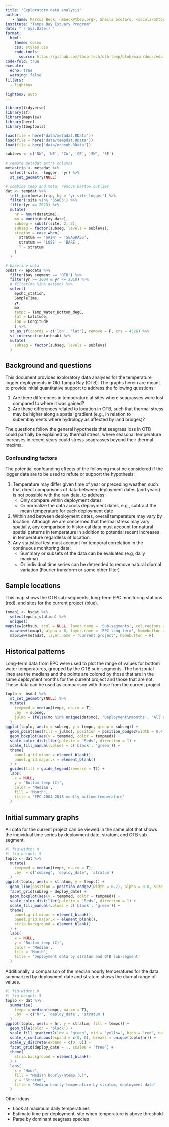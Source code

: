 ```yaml
---
title: "Exploratory data analysis"
author: 
   - name: Marcus Beck, <mbeck@tbep.org>, Sheila Scolaro, <sscolaro@tbep.org>
institute: "Tampa Bay Estuary Program"
date: "`r Sys.Date()`"
format:
  html:
    theme: cosmo
    css: styles.css
    code-tools: 
      source: https://github.com/tbep-tech/otb-temp/blob/main/docs/eda.qmd
code-fold: true
execute:
  echo: true
  warning: false
filters:
  - lightbox
  
lightbox: auto
---
```


```r
library(tidyverse)
library(sf)
library(mapview)
library(here)
library(tbeptools)

load(file = here('data/metadat.RData'))
load(file = here('data/tempdat.RData'))
load(file = here('data/otbsub.RData'))

sublevs <- c('NW', 'NE', 'CW', 'CE', 'SW', 'SE')

# remote metadat extra columns
metastrip <- metadat %>% 
  select(-site, -logger, -yr) %>% 
  st_set_geometry(NULL)

# combine temp and meta, remove bartow outlier
dat <- tempdat %>% 
  left_join(metastrip, by = 'yr_site_logger') %>% 
  filter(!site %in% '3SWB3') %>% 
  filter(yr == 2023) %>%
  mutate(
    hr = hour(datetime),
    mo = month(deploy_date), 
    subseg = substr(site, 2, 3),
    subseg = factor(subseg, levels = sublevs), 
    stratum = case_when(
      stratum == 'GAIN' ~ 'SEAGRASS', 
      stratum == 'LOSS' ~ 'BARE', 
      T ~ stratum
    )
  )

# baseline data
bsdat <- epcdata %>% 
  filter(bay_segment == 'OTB') %>% 
  filter(yr >= 2004 & yr <= 2018) %>% 
  # filter(mo %in% dat$mo) %>% 
  select(
    epchc_station, 
    SampleTime, 
    yr, 
    mo, 
    tempc = Temp_Water_Bottom_degC,
    lat = Latitude, 
    lon = Longitude
    ) %>% 
  st_as_sf(coords = c('lon', 'lat'), remove = F, crs = 4326) %>% 
  st_intersection(otbsub) %>% 
  mutate(
    subseg = factor(subseg, levels = sublevs)
  )
```

## Background and questions

This document provides exploratory data analyses for the temperature logger deployments in Old Tampa Bay (OTB).  The graphs herein are meant to provide initial quantitative support to address the following questions: 

1. Are there differences in temperature at sites where seagrasses were lost compared to where it was gained?  
1. Are these differences related to location in OTB, such that thermal stress may be higher along a spatial gradient (e.g., in relation to subembayments where hydrology as affected by land bridges)?  

The questions follow the general hypothesis that seagrass loss in OTB could partially be explained by thermal stress, where seasonal temperature increases in recent years could stress seagrasses beyond their thermal maxima.

### Confounding factors

The potential confounding effects of the following must be considered if the logger data are to be used to refute or support the hypothesis:

1. Temperature may differ given time of year or preceding weather, such that direct comparisons of data between deployment dates (and years) is not possible with the raw data, to address:
     * Only compare within deployment dates
     * Or normalize the data across deployment dates, e.g., subtract the mean temperature for each deployment date
1. Within and between deployment dates, overall temperature may vary by location.  Although we are concerned that thermal stress may vary spatially, any comparison to historical data must account for natural spatial patterns in temperature in addition to potential recent increases in temperature regardless of location.
1. Any statistical test must account for temporal correlation in the continuous monitoring data:
     * Summary or subsets of the data can be evaluated (e.g, daily maxima)
     * Or individual time series can be detrended to remove natural diurnal variation (Fourier transform or some other filter)

## Sample locations

This map shows the OTB sub-segments, long-term EPC monitoring stations (red), and sites for the current project (blue). 

```r
tomap1 <- bsdat %>% 
  select(epchc_station) %>% 
  unique()
mapview(otbsub, zcol = NULL, layer.name = 'Sub-segments', col.regions = 'lightblue', homebutton = F, legend = F, map.types = 'CartoDB.Positron') + 
  mapview(tomap1, alpha = 0, layer.name = 'EPC long-term', homebutton = F, col.regions = 'red', legend = F) + 
  mapview(metadat, layer.name = 'Current project', homebutton = F)
```

## Historical patterns

Long-term data from EPC were used to plot the range of values for bottom water temperatures, grouped by the OTB sub-segments.  The horizontal lines are the medians and the points are colored by those that are in the same deployment months for the current project and those that are not. These data can be used as comparison with those from the current project. 

```r
toplo <- bsdat %>% 
  st_set_geometry(NULL) %>% 
  mutate(
    tempmed = median(tempc, na.rm = T), 
    .by  = subseg, 
    julmo = ifelse(mo %in% unique(dat$mo), 'Deployment\nmonths', 'All other')
  ) 
ggplot(toplo, aes(x = subseg, y = tempc, group = subseg)) + 
  geom_point(aes(fill = julmo), position = position_dodge2(width = 0.4), alpha = 0.7, pch = 21, color  = "#FFFFFF00", size = 3) + 
  geom_boxplot(aes(y = tempmed, color = tempmed)) + 
  scale_color_distiller(palette = 'Reds', direction = 1) + 
  scale_fill_manual(values = c('black', 'green')) + 
  theme(
    panel.grid.minor = element_blank(), 
    panel.grid.major.x = element_blank()
  ) +
  guides(fill = guide_legend(reverse = T)) +
  labs(
    x = NULL, 
    y = 'Bottom temp (C)', 
    color = 'Median', 
    fill = 'Month',
    title = 'EPC 2004-2018 montly bottom temperature'
  )
```

## Initial summary graphs

All data for the current project can be viewed in the same plot that shows the individual time series by deployment date, stratum, and OTB sub-segment. 

```r
#| fig-width: 8
#| fig-height: 5
toplo <- dat %>% 
  mutate(
    tempmed = median(tempc, na.rm = T), 
    .by  = c('subseg', 'deploy_date', 'stratum')
  ) 
ggplot(toplo, aes(x = stratum, y = tempc)) + 
  geom_line(position = position_dodge2(width = 0.7), alpha = 0.8, size = 0.5) + 
  facet_grid(subseg ~ deploy_date) +
  geom_boxplot(aes(y = tempmed, color = tempmed)) + 
  scale_color_distiller(palette = 'Reds', direction = 1) + 
  scale_fill_manual(values = c('black', 'green')) + 
  theme(
    panel.grid.minor = element_blank(), 
    panel.grid.major.x = element_blank(), 
    strip.background = element_blank()
  ) +
  labs(
    x = NULL, 
    y = 'Bottom temp (C)', 
    color = 'Median', 
    fill = 'Month',
    title = 'Deployment data by stratum and OTB sub-segment'
  )
```

Additionally, a comparison of the median hourly temperatures for the data summarized by deployment date and stratum shows the diurnal range of values. 

```r
#| fig-width: 8
#| fig-height: 5
toplo <- dat %>% 
  summarise(
    tempc = median(tempc, na.rm = T), 
    .by  = c('hr', 'deploy_date', 'stratum')
  ) 
ggplot(toplo, aes(x = hr, y = stratum, fill = tempc)) + 
  geom_tile(color = 'black') + 
  scale_fill_gradient2(low = 'green', mid = 'yellow', high = 'red', na.value = 'white', midpoint = median(toplo$tempc)) +
  scale_x_continuous(expand = c(0, 0), breaks = unique(toplo$hr)) + 
  scale_y_discrete(expand = c(0, 0)) +
  facet_grid(deploy_date ~ ., scales = 'free') +
  theme(
    strip.background = element_blank()
  ) + 
  labs(
    x = "Hour", 
    fill = "Median hourly\ntemp (C)", 
    y = 'Stratum', 
    title = 'Median hourly temperature by stratum, deployment date'
  )
```

Other ideas:

* Look at maximum daily temperatures
* Estimate time per deployment, site when temperature is above threshold
* Parse by dominant seagrass species
